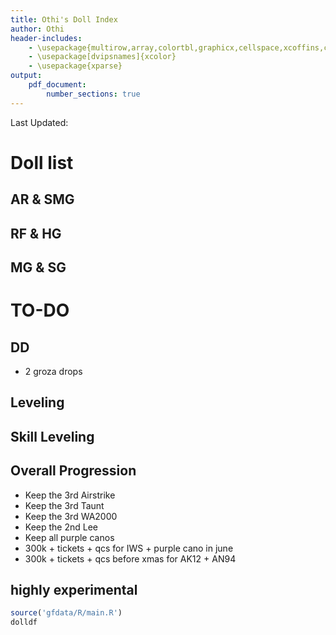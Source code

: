 ```yaml
---
title: Othi's Doll Index
author: Othi
header-includes:
    - \usepackage{multirow,array,colortbl,graphicx,cellspace,xcoffins,caption,datetime}
    - \usepackage[dvipsnames]{xcolor}
    - \usepackage{xparse}
output:
    pdf_document:
        number_sections: true
---
```


\newcommand{\lv}[2]{\item {#1} to Lv{#2}}
\newcommand{\slv}[2]{\item {#1} to SL{#2}}
\newcommand{\both}[3]{\item {#1} to Lv{#2} and SL{#3}}

\newcommand{\rIchi}{\cellcolor{Periwinkle}}
\newcommand{\rNi}{\cellcolor{White}}
\newcommand{\rSan}{\cellcolor{Cyan}}
\newcommand{\rShi}{\cellcolor{LimeGreen}}
\newcommand{\rGo}{\cellcolor{Dandelion}}

\newcolumntype{V}{>{\centering\arraybackslash} m{.02\linewidth} }

\newcommand{\ring}{\cellcolor{White}\raisebox{-.25\height}{\includegraphics[width=10pt]{img/ring.png}}}
Last Updated: \today

\tableofcontents
\pagebreak

# Doll list

\newcounter{rownum1} \setcounter{rownum1}{0}
\newcounter{rownum2} \setcounter{rownum2}{0}
\newcounter{rownum3} \setcounter{rownum3}{0}
\newcounter{rownum4} \setcounter{rownum4}{0}
\newcounter{rownum5} \setcounter{rownum5}{0}
\newcounter{rownum6} \setcounter{rownum6}{0}

## AR & SMG
\begin{tabular}[t]{>{\stepcounter{rownum1}\arabic{rownum1}} r | V | p{120pt}|l|l}
\multicolumn{2}{c}{No.} & Name & Lv & SLv\\ \hline
   &        & \rShi M16A1 & 100 & 8
\\ & \ring  & \rShi M4A1 & 100 & 10
\\ &        & \rShi M4 SOPMOD II & 100 & 10
\\ & \ring  & \rShi ST-AR15 & 100 & 10
\\ &        & \rGo G41  & 100 & 10
\\ &        & \rShi G36  & 1 & 1
\\ & \ring  & \rShi G36  & 100 & 10
\\ &        & \rGo 416  & 100 & 10
\\ &        & \rSan FNC  & 100 & 8
\\ &        & \rShi TAR-21  & 100 & 10
\\ &        & \rGo FAL  & 100 & 10
\\ &        & \rGo FAL  & 100 & 10
\\ & \ring  & \rShi 9A-91  & 100 & 10
\\ & \ring  & \rGo OTs-14 & 100 & 10
\\ &        & \rGo OTs-14 & 1 & 1
\\ &        & \rGo OTs-14 & 1 & 1
\\ &        & \rGo OTs-14 & 1 & 1
\\ &        & \rGo OTs-14 & 1 & 1
\\ &        & \rGo OTs-14 & 1 & 1
\\ &        & \rGo OTs-14 & 1 & 1
\\ &        & \rGo G11   & 9x & 6
\\ &        & \rGo G11   & 100 & 10
\\ &        & \rGo G11   & 100 & 10
\\ &        & \rGo G11   & 100 & 10
\\ &        & \rGo G11   & 100 & 10
\\ &        & \rGo T95   & 100 & 10
\\ &        & \rGo T97   & 100 & 10
\\ &        & \rGo RFB   & 100 & 10
\\ &        & \rGo ART556 & 100 & 10
\\ &        & \rGo K2   & 100 & 10
\\ &        & \rGo Zas M21 & 9x & 1
\\ &        & \rGo Zas M21 & 9x & 1
\\ &        & \rGo Howa Type 64 & 100 & 10
\end{tabular}
\quad
\begin{tabular}[t]{>{\stepcounter{rownum2}\arabic{rownum2}} r | V | p{120pt}|l|l}
\multicolumn{2}{c}{No.} & Name & Lv & SLv\\ \hline
    &        & \rGo Thompson & 100 & 1
\\  &        & \rSan Ingram & 100 & 7
\\  & \ring  & \rGo Vector & 100 & 10
\\  &        & \rSan PPS-43 & 100 & 5
\\  & \ring  & \rSan Skorpion & 100 & 10
\\  &        & \rShi UMP9 & 100 & 9
\\  &        & \rShi UMP45 & 100 & 10
\\  &        & \rGo G36c & 100 & 10
\\  &        & \rGo Suomi & 3x & 1
\\  &        & \rSan Z-62 & 100 & 9
\\  & \ring  & \rGo Type 79 & 100 & 10
\\  &        & \rGo SR-3MP & 100 & 10
\\  &        & \rGo RO635 & 100 & 10
\\  &        & \rSan SCW & 1 & 5
\\  &        & \rGo PM-06 & 3x & 1
\\  &        & \rGo Type 100 & 4x & 1
\end{tabular}

## RF & HG
\begin{tabular}[t]{>{\stepcounter{rownum3}\arabic{rownum3}} r | V | p{120pt}|l|l}
\multicolumn{2}{c}{No.} & Name & Lv & SLv\\ \hline
    &        & \rShi Springfield & 100 & 7
\\  &        & \rSan M14 & 100 & 10
\\  &        & \rShi Mosin Nagant & 100 & 9
\\  &        & \rShi PTRD & 100 & 1
\\  & \ring  & \rShi SVD & 100 & 10
\\  &        & \rShi SVD & 100 & 10
\\  &        & \rSan SV-98 & 7x & 1
\\  &        & \rNi G43 & 7x & 1
\\  &        & \rGo WA2000 & 100 & 10
\\  &        & \rGo WA2000 & 100 & 10
\\  &        & \rGo Lee-Enfield & 100 & 10
\\  &        & \rGo NTW-20 & 9x & 1
\\  &        & \rGo M99 & 7x & 1
\\  &        & \rShi G28 & 6x & 8
\\  &        & \rGo Carcano M1891 & 3x & 1
\end{tabular}
\quad
\begin{tabular}[t]{>{\stepcounter{rownum4}\arabic{rownum4}} r | V | p{120pt}|l|l}
\multicolumn{2}{c}{No.} & Name & Lv & SLv\\ \hline
    &        & \rShi Colt SAA & 1 & 1
\\  &        & \rShi Colt SAA & 100 & 6
\\  &        & \rNi M1911 & 100 & 1
\\  &        & \rSan M9 & 100 & 10
\\  &        & \rNi Nagant Revolver & 100 & 1
\\  &        & \rShi Stechkin & 100 & 8
\\  &        & \rShi Stechkin & 100 & 1
\\  &        & \rSan Makarov & 100 & 8
\\  &        & \rNi PPK & 100 & 8
\\  &        & \rNi MP-446 & 100 & 5
\\  &        & \rGo Grizzly & 100 & 10
\\  &        & \rGo Grizzly & 100 & 1
\\  &        & \rGo Grizzly & 1 & 1
\\  &        & \rGo Calico & 100 & 10
\\  &        & \rGo Calico & 100 & 8
\\  &        & \rShi Mk23 & 100 & 10
\\  &        & \rShi Mk23 & 100 & 1
\\  &        & \rGo Welrod & 100 & 10
\\  &        & \rGo Welrod & 100 & 10
\\  & \ring  & \rGo Welrod & 100 & 10
\\  &        & \rGo Welrod & 100 & 10
\\  &        & \rGo Welrod & 100 & 10
\\  &        & \rGo NZ75 & 100 & 8
\\  &        & \rSan Type59 & 2x & 1
\\  &        & \rGo Five-Seven & 100 & 10
\\  &        & \rGo Five-Seven & 8x & 7
\\  &        & \rGo Five-Seven & 100 & 8
\\  &        & \rGo CZ75 & 100 & 6
\\  & \ring  & \rGo Contender & 100 & 10
\\  &        & \rShi K5 & 100 & 10
\\  &        & \rShi K5 & 100 & 10
\\  &        & \rIchi Noel & 100 & 4
\end{tabular}

## MG & SG
\begin{tabular}[t]{>{\stepcounter{rownum5}\arabic{rownum5}} r | V | p{120pt}|l|l}
\multicolumn{2}{c}{No.} & Name & Lv & SLv\\ \hline
    &        & \rShi BAR & 100 & 6
\\  &        & \rSan M2HB & 100 & 10
\\  &        & \rSan M1919A4 & 100 & 5
\\  &        & \rNi LWMMG & 100 & 5
\\  &        & \rShi PK & 100 & 10
\\  &        & \rShi PK & 100 & 10
\\  &        & \rSan Bren & 100 & 1
\\  &        & \rGo MG5 & 100 & 10
\\  &        & \rGo MG5 & 9x & 10
\\  & \ring  & \rGo MG5 & 100 & 10
\\  &        & \rGo Negev & 100 & 6
\\  & \ring  & \rGo PKP & 100 & 10
\end{tabular}
\quad
\begin{tabular}[t]{>{\stepcounter{rownum6}\arabic{rownum6}} r | V | p{120pt}|l|l}
\multicolumn{2}{c}{No.} & Name & Lv & SLv\\ \hline
    & \ring  & \rGo M1887 & 100 & 6
\\  &        & \rShi M37 & 100 & 1
\\  &        & \rSan M500 & 100 & 1
\\  &        & \rShi M590 & 100 & 1
\\  &        & \rGo KSG & 100 & 8
\\  &        & \rShi Type 97S & 100 & 5
\\  &        & \rShi SPAS-12 & 100 & 1
\\  &        & \rShi M1014 & 100 & 3
\\  &        & \rIchi Elphelt & 100 & 8
\end{tabular}

# TO-DO

## DD
- 2 groza drops

## Leveling
\begin{itemize}
\both{3rd Grizzly}{100}{10}
\both{2nd PPK}{100}{10}
\both{9 Grozas}{100}{10}
\end{itemize}

## Skill Leveling
\begin{itemize}
\slv{warrior}{10}
\slv{1st airstike}{10}
\slv{2nd airstike}{10}
\slv{1st taunt}{10}
\slv{2nd taunt}{10}
\slv{angery fairy}{10}
\slv{UMP45}{10}
\slv{UMP9}{10}
\slv{Z62}{10}
\slv{last G11}{10}
\slv{M16}{10}
\slv{NZ75}{10}
\slv{CZ75}{10}
\slv{both 5-7}{10}
\slv{2nd Grizzly}{10}
\slv{1st PPK}{10}
\end{itemize}

## Overall Progression
- Keep the 3rd Airstrike
- Keep the 3rd Taunt
- Keep the 3rd WA2000
- Keep the 2nd Lee
- Keep all purple canos
- 300k + tickets + qcs for IWS + purple cano in june
- 300k + tickets + qcs before xmas for AK12 + AN94

## highly experimental
```r
source('gfdata/R/main.R')
dolldf
```
